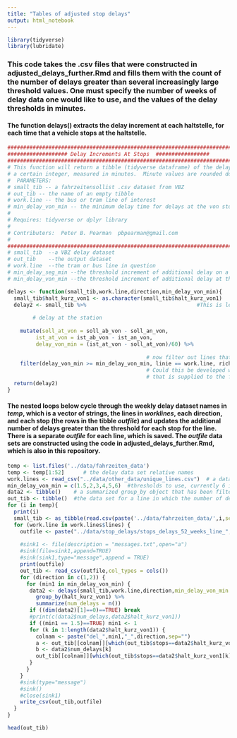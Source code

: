 ```yaml
---
title: "Tables of adjusted stop delays"
output: html_notebook 
---
```


```r
library(tidyverse)
library(lubridate)
```
### This code takes the .csv files that were constructed in adjusted_delays_further.Rmd and fills them with the count of the number of delays greater than several increasingly large threshold values.  One must specify the number of weeks of delay data one would like to use, and the values of the delay thresholds in minutes.

#### The function delays() extracts the delay increment at each haltstelle, for each time that a vehicle stops at the haltstelle.  

```r
#########################################################################################
################### Delay Increments At Stops  #################
#########################################################################################
# This function will return a tibble (tidyverse dataframe) of the delays greater than
# a certain integer, measured in minutes.  Minute values are rounded down from seconds.
#  PARAMETERS:
# small_tib -- a fahrzeitensollist .csv dataset from VBZ
# out_tib -- the name of an empty tibble
# work.line -- the bus or tram line of interest
# min_delay_von_min -- the minimum delay time for delays at the von stop
#
# Requires: tidyverse or dplyr library
#
# Contributers:  Peter B. Pearman  pbpearman@gmail.com
#
##########################################################################################
# small_tib  --a VBZ delay dataset
# out_tib    --the output dataset
# work.line  --the tram or bus line in question
# min_delay_seg_min --the threshold increment of additional delay on a segment
# min_delay_von_min --the threshold increment of additional delay at the 'von' stop

delays <- function(small_tib,work.line,direction,min_delay_von_min){
  small_tib$halt_kurz_von1 <- as.character(small_tib$halt_kurz_von1)
  delay2 <- small_tib %>%                                   #This is left selecting most variables to ease further development
    
        # delay at the station
    
    mutate(soll_at_von = soll_ab_von - soll_an_von,
         ist_at_von = ist_ab_von - ist_an_von,
         delay_von_min = (ist_at_von - soll_at_von)/60) %>%
  
                                            # now filter out lines that do not have at least one delay that is greater than the necessary minimum
    filter(delay_von_min >= min_delay_von_min, linie == work.line, richtung == direction)  
                                            # Could this be developed with a eval(parse(text=paste())) to filter on a condition
                                            # that is supplied to the function as a string argument?
  return(delay2)
}
```

#### The nested loops below cycle through the weekly delay dataset names in *temp*, which is a vector of strings, the lines in *worklines*, each direction, and each stop (the rows in the tibble *outfile*) and updates the additional number of delays greater than the threshold for each stop for the line. There is a separate *outfile* for each line, which is saved.  The *outfile* data sets are constructed using the code in adjusted_delays_further.Rmd, which is also in this repository.


```r
temp <- list.files('../data/fahrzeiten_data')
temp <- temp[1:52]      # the delay data set relative names
work.lines <- read_csv("../data/other_data/unique_lines.csv")  # a data set of the lines
min_delay_von_min = c(1.5,2,3,4,5,6)  #thresholds to use, currently 6 in number
data2 <- tibble()    # a summarized group_by object that has been filtered using a delay threshold
out_tib <- tibble()  #the data set for a line in which the number of delays at each stop and threshold is tallied
for (i in temp){
  print(i)
  small_tib <- as_tibble(read.csv(paste('../data/fahrzeiten_data/',i,sep=""),stringsAsFactors = FALSE))
  for (work.line in work.lines$lines) {
    outfile <- paste("../data/stop_delays/stops_delays_52_weeks_line_",work.line,".csv",sep='')
    
    #sink1 <- file(description = "messages.txt",open="a")
    #sink(file=sink1,append=TRUE)
    #sink(sink1,type="message",append = TRUE)
    print(outfile)
    out_tib <- read_csv(outfile,col_types = cols())
    for (direction in c(1,2)) {
      for (min1 in min_delay_von_min) {
       data2 <- delays(small_tib,work.line,direction,min_delay_von_min = min1) %>%
         group_by(halt_kurz_von1) %>%
         summarize(num_delays = n())
       if ((dim(data2)[1]==0)==TRUE) break
       #print(c(data2$num_delays,data2$halt_kurz_von1))
       if ((min1 == 1.5)==TRUE) min1 <- 1
       for (k in 1:length(data2$halt_kurz_von1)) {
         colnam <- paste("del_",min1,"_",direction,sep="")
         a <- out_tib[[colnam]][which(out_tib$stops==data2$halt_kurz_von1[k])]
         b <- data2$num_delays[k]
         out_tib[[colnam]][which(out_tib$stops==data2$halt_kurz_von1[k])] <- a + b 
       }
      }
    }
    #sink(type="message")
    #sink()
    #close(sink1)
    write_csv(out_tib,outfile)
  }
}


```
```r
head(out_tib)
```

